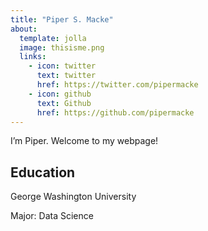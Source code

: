 ```yaml
---
title: "Piper S. Macke"
about:
  template: jolla
  image: thisisme.png
  links:
    - icon: twitter
      text: twitter
      href: https://twitter.com/pipermacke
    - icon: github
      text: Github
      href: https://github.com/pipermacke
---
```


I'm Piper. Welcome to my webpage!

## Education

George Washington University

Major: Data Science 

